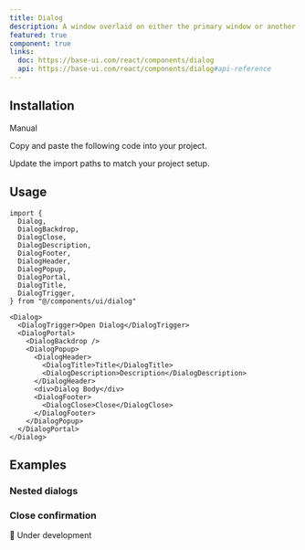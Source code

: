 ```yaml
---
title: Dialog
description: A window overlaid on either the primary window or another dialog window, rendering the content underneath inert.
featured: true
component: true
links:
  doc: https://base-ui.com/react/components/dialog
  api: https://base-ui.com/react/components/dialog#api-reference
---
```


<ComponentPreview
  name="dialog-demo"
  description="A dialog for editing profile details."
/>

## Installation

<Tabs defaultValue="manual">

<TabsList>

  <TabsTrigger value="manual">Manual</TabsTrigger>
</TabsList>
<TabsContent value="manual">

<Steps>

<Step>Copy and paste the following code into your project.</Step>

<ComponentSource name="dialog" />

<Step>Update the import paths to match your project setup.</Step>

</Steps>

</TabsContent>

</Tabs>

## Usage

```tsx
import {
  Dialog,
  DialogBackdrop,
  DialogClose,
  DialogDescription,
  DialogFooter,
  DialogHeader,
  DialogPopup,
  DialogPortal,
  DialogTitle,
  DialogTrigger,
} from "@/components/ui/dialog"
```

```tsx
<Dialog>
  <DialogTrigger>Open Dialog</DialogTrigger>
  <DialogPortal>
    <DialogBackdrop />
    <DialogPopup>
      <DialogHeader>
        <DialogTitle>Title</DialogTitle>
        <DialogDescription>Description</DialogDescription>
      </DialogHeader>
      <div>Dialog Body</div>
      <DialogFooter>
        <DialogClose>Close</DialogClose>
      </DialogFooter>
    </DialogPopup>
  </DialogPortal>
</Dialog>
```

## Examples

### Nested dialogs

<ComponentPreview name="dialog-nested" />

### Close confirmation

🚧 Under development

<ComponentPreview name="dialog-close-confirmation" />
